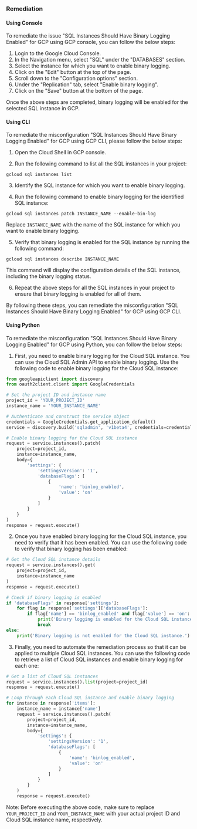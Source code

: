 ### Remediation

#### Using Console

To remediate the issue "SQL Instances Should Have Binary Logging Enabled" for GCP using GCP console, you can follow the below steps:

1. Login to the Google Cloud Console.
2. In the Navigation menu, select "SQL" under the "DATABASES" section.
3. Select the instance for which you want to enable binary logging.
4. Click on the "Edit" button at the top of the page.
5. Scroll down to the "Configuration options" section.
6. Under the "Replication" tab, select "Enable binary logging".
7. Click on the "Save" button at the bottom of the page.

Once the above steps are completed, binary logging will be enabled for the selected SQL instance in GCP.

#### Using CLI

To remediate the misconfiguration "SQL Instances Should Have Binary Logging Enabled" for GCP using GCP CLI, please follow the below steps:

1. Open the Cloud Shell in GCP console.

2. Run the following command to list all the SQL instances in your project:

```
gcloud sql instances list
```

3. Identify the SQL instance for which you want to enable binary logging.

4. Run the following command to enable binary logging for the identified SQL instance:

```
gcloud sql instances patch INSTANCE_NAME --enable-bin-log
```

Replace `INSTANCE_NAME` with the name of the SQL instance for which you want to enable binary logging.

5. Verify that binary logging is enabled for the SQL instance by running the following command:

```
gcloud sql instances describe INSTANCE_NAME
```

This command will display the configuration details of the SQL instance, including the binary logging status.

6. Repeat the above steps for all the SQL instances in your project to ensure that binary logging is enabled for all of them.

By following these steps, you can remediate the misconfiguration "SQL Instances Should Have Binary Logging Enabled" for GCP using GCP CLI.

#### Using Python

To remediate the misconfiguration "SQL Instances Should Have Binary Logging Enabled" for GCP using Python, you can follow the below steps:

1. First, you need to enable binary logging for the Cloud SQL instance. You can use the Cloud SQL Admin API to enable binary logging. Use the following code to enable binary logging for the Cloud SQL instance:

```python
from googleapiclient import discovery
from oauth2client.client import GoogleCredentials

# Set the project ID and instance name
project_id = 'YOUR_PROJECT_ID'
instance_name = 'YOUR_INSTANCE_NAME'

# Authenticate and construct the service object
credentials = GoogleCredentials.get_application_default()
service = discovery.build('sqladmin', 'v1beta4', credentials=credentials)

# Enable binary logging for the Cloud SQL instance
request = service.instances().patch(
    project=project_id,
    instance=instance_name,
    body={
        'settings': {
            'settingsVersion': '1',
            'databaseFlags': [
                {
                    'name': 'binlog_enabled',
                    'value': 'on'
                }
            ]
        }
    }
)
response = request.execute()
```

2. Once you have enabled binary logging for the Cloud SQL instance, you need to verify that it has been enabled. You can use the following code to verify that binary logging has been enabled:

```python
# Get the Cloud SQL instance details
request = service.instances().get(
    project=project_id,
    instance=instance_name
)
response = request.execute()

# Check if binary logging is enabled
if 'databaseFlags' in response['settings']:
    for flag in response['settings']['databaseFlags']:
        if flag['name'] == 'binlog_enabled' and flag['value'] == 'on':
            print('Binary logging is enabled for the Cloud SQL instance.')
            break
else:
    print('Binary logging is not enabled for the Cloud SQL instance.')
```

3. Finally, you need to automate the remediation process so that it can be applied to multiple Cloud SQL instances. You can use the following code to retrieve a list of Cloud SQL instances and enable binary logging for each one:

```python
# Get a list of Cloud SQL instances
request = service.instances().list(project=project_id)
response = request.execute()

# Loop through each Cloud SQL instance and enable binary logging
for instance in response['items']:
    instance_name = instance['name']
    request = service.instances().patch(
        project=project_id,
        instance=instance_name,
        body={
            'settings': {
                'settingsVersion': '1',
                'databaseFlags': [
                    {
                        'name': 'binlog_enabled',
                        'value': 'on'
                    }
                ]
            }
        }
    )
    response = request.execute()
```

Note: Before executing the above code, make sure to replace `YOUR_PROJECT_ID` and `YOUR_INSTANCE_NAME` with your actual project ID and Cloud SQL instance name, respectively.

